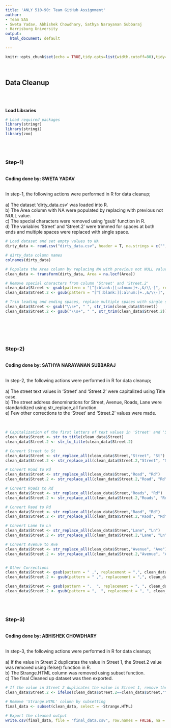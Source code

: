 ```yaml
---
title: 'ANLY 510-90: Team GitHub Assignment'
author:
- Team SAS
- Sweta Yadav, Abhishek Chowdhary, Sathya Narayanan Subbaraj
- Harrisburg University
output:
  html_document: default

---
```


```r
knitr::opts_chunk$set(echo = TRUE,tidy.opts=list(width.cutoff=80),tidy=TRUE, warning = FALSE)

```
<br>

## Data Cleanup
<br>
<br>

**Load Libraries **

```r

# Load required packages
library(stringr)
library(stringi)
library(zoo)

```
<br>
<br>


### Step-1)
<br>
**Coding done by: SWETA YADAV **
<br>
<br>

In step-1, the following actions were performed in R for data cleanup;
<br>
<br>
a) The dataset 'dirty_data.csv' was loaded into R.
<br>
b) The Area column with NA were populated by replacing with previous not NULL value.
<br>
c) The special characters were removed using 'gsub' function in R.
<br>
d) The variables 'Street' and 'Street.2' were trimmed for spaces at both ends and multiple spaces were replaced with single space.
<br>

```r

# Load dataset and set empty values to NA
dirty_data <- read.csv("dirty_data.csv", header = T, na.strings = c("","NA"))

# dirty_data column names
colnames(dirty_data)

# Populate the Area column by replacing NA with previous not NULL value
clean_data <- transform(dirty_data, Area = na.locf(Area))

# Remove special characters from column 'Street' and 'Street.2'
clean_data$Street <- gsub(pattern = "[^[:blank:][:alnum:]+.,&/\\-]", replacement = " ", clean_data$Street)
clean_data$Street.2 <- gsub(pattern = "[^[:blank:][:alnum:]+.,&/\\-]", replacement = " ", clean_data$Street.2)

# Trim leading and ending spaces, replace multiple spaces with single space
clean_data$Street <- gsub("\\s+", " ", str_trim(clean_data$Street))
clean_data$Street.2 <- gsub("\\s+", " ", str_trim(clean_data$Street.2))




```
<br>
<br>


### Step-2)
<br>
**Coding done by: SATHYA NARAYANAN SUBBARAJ **
<br>
<br>

In step-2, the following actions were performed in R for data cleanup;
<br>
<br>
a) The street text values in 'Street' and 'Street.2' were capitalized using Title case.
<br>
b) The street address denominations for Street, Avenue, Roads, Lane were standaridized using str_replace_all function.
<br>
e) Few other corrections to the 'Street' and 'Street.2' values were made.

<br>
```r

# Capitalization of the first letters of text values in 'Street' and 'Street.2'
clean_data$Street <- str_to_title(clean_data$Street)
clean_data$Street.2 <- str_to_title(clean_data$Street.2)

# Convert Street to St
clean_data$Street <- str_replace_all(clean_data$Street,"Street", "St")
clean_data$Street.2 <- str_replace_all(clean_data$Street.2,"Street", "St")

# Convert Road to Rd
clean_data$Street <- str_replace_all(clean_data$Street,"Road", "Rd")
clean_data$Street.2 <- str_replace_all(clean_data$Street.2,"Road", "Rd")

# Convert Roads to Rd
clean_data$Street <- str_replace_all(clean_data$Street,"Roads", "Rd")
clean_data$Street.2 <- str_replace_all(clean_data$Street.2,"Roads", "Rd")

# Convert Raod to Rd
clean_data$Street <- str_replace_all(clean_data$Street,"Raod", "Rd")
clean_data$Street.2 <- str_replace_all(clean_data$Street.2,"Raod", "Rd")

# Convert Lane to Ln
clean_data$Street <- str_replace_all(clean_data$Street,"Lane", "Ln")
clean_data$Street.2 <- str_replace_all(clean_data$Street.2,"Lane", "Ln")

# Convert Avenue to Ave
clean_data$Street <- str_replace_all(clean_data$Street,"Avenue", "Ave")
clean_data$Street.2 <- str_replace_all(clean_data$Street.2,"Avenue", "Ave")


# Other Corrections
clean_data$Street <- gsub(pattern = " ,", replacement = ",", clean_data$Street)
clean_data$Street.2 <- gsub(pattern = " ,", replacement = ",", clean_data$Street.2)

clean_data$Street <- gsub(pattern = ",  ", replacement = ", ", clean_data$Street)
clean_data$Street.2 <- gsub(pattern = ",  ", replacement = ", ", clean_data$Street.2)

```
<br>
<br>

### Step-3)
<br>
**Coding done by: ABHISHEK CHOWDHARY **
<br>
<br>

In step-3, the following actions were performed in R for data cleanup;
<br>
<br>
a) If the value in Street 2 duplicates the value in Street 1, the Street.2 value was removed using ifelse() function in R.
<br>
b) The Strange.HTML column was removed using subset function.
<br>
c) The final Cleaned up dataset was then exported.
<br>

```r

# If the value in Street 2 duplicates the value in Street 1, remove the value in Street 2
clean_data$Street.2 <- ifelse(clean_data$Street.2==clean_data$Street,"",clean_data$Street.2)

# Remove 'Strange.HTML' column by subsetting
final_data <- subset(clean_data, select = -Strange.HTML)

# Export the cleaned output
write.csv(final_data, file = "final_data.csv", row.names = FALSE, na = "")

```
<br>
<br>

